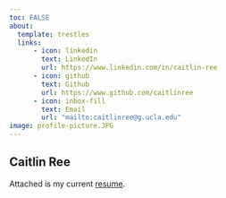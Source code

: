 ```yaml
---
toc: FALSE
about:
  template: trestles
  links:
      - icon: linkedin
        text: LinkedIn
        url: https://www.linkedin.com/in/caitlin-ree
      - icon: github
        text: Github
        url: https://www.github.com/caitlinree
      - icon: inbox-fill
        text: Email
        url: "mailto:caitlinree@g.ucla.edu"
image: profile-picture.JPG
---
```


## Caitlin Ree

Attached is my current [resume](Caitlin-Ree-Resume.pdf "resume").


